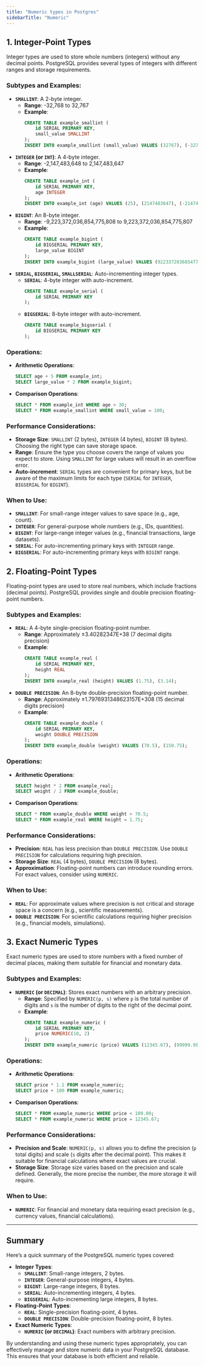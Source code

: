 ```yaml
---
title: "Numeric types in Postgres"
sidebarTitle: "Numeric"
---
```


## 1. Integer-Point Types

Integer types are used to store whole numbers (integers) without any decimal points. PostgreSQL provides several types of integers with different ranges and storage requirements.

### Subtypes and Examples:

- **`SMALLINT`**: A 2-byte integer.
  - **Range**: -32,768 to 32,767
  - **Example**:
    ```sql
    CREATE TABLE example_smallint (
        id SERIAL PRIMARY KEY,
        small_value SMALLINT
    );
    INSERT INTO example_smallint (small_value) VALUES (32767), (-32768);
    ```
- **`INTEGER` (or `INT`)**: A 4-byte integer.
  - **Range**: -2,147,483,648 to 2,147,483,647
  - **Example**:
    ```sql
    CREATE TABLE example_int (
        id SERIAL PRIMARY KEY,
        age INTEGER
    );
    INSERT INTO example_int (age) VALUES (25), (2147483647), (-2147483648);
    ```
- **`BIGINT`**: An 8-byte integer.
  - **Range**: -9,223,372,036,854,775,808 to 9,223,372,036,854,775,807
  - **Example**:
    ```sql
    CREATE TABLE example_bigint (
        id BIGSERIAL PRIMARY KEY,
        large_value BIGINT
    );
    INSERT INTO example_bigint (large_value) VALUES (9223372036854775807), (-9223372036854775808);
    ```
- **`SERIAL`, `BIGSERIAL`, `SMALLSERIAL`**: Auto-incrementing integer types.
  - **`SERIAL`**: 4-byte integer with auto-increment.
    ```sql
    CREATE TABLE example_serial (
        id SERIAL PRIMARY KEY
    );
    ```
  - **`BIGSERIAL`**: 8-byte integer with auto-increment.
    ```sql
    CREATE TABLE example_bigserial (
        id BIGSERIAL PRIMARY KEY
    );
    ```

### Operations:

- **Arithmetic Operations**:
  ```sql
  SELECT age + 5 FROM example_int;
  SELECT large_value * 2 FROM example_bigint;
  ```
- **Comparison Operations**:
  ```sql
  SELECT * FROM example_int WHERE age > 30;
  SELECT * FROM example_smallint WHERE small_value = 100;
  ```

### Performance Considerations:

- **Storage Size**: `SMALLINT` (2 bytes), `INTEGER` (4 bytes), `BIGINT` (8 bytes). Choosing the right type can save storage space.
- **Range**: Ensure the type you choose covers the range of values you expect to store. Using `SMALLINT` for large values will result in an overflow error.
- **Auto-increment**: `SERIAL` types are convenient for primary keys, but be aware of the maximum limits for each type (`SERIAL` for `INTEGER`, `BIGSERIAL` for `BIGINT`).

### When to Use:

- **`SMALLINT`**: For small-range integer values to save space (e.g., age, count).
- **`INTEGER`**: For general-purpose whole numbers (e.g., IDs, quantities).
- **`BIGINT`**: For large-range integer values (e.g., financial transactions, large datasets).
- **`SERIAL`**: For auto-incrementing primary keys with `INTEGER` range.
- **`BIGSERIAL`**: For auto-incrementing primary keys with `BIGINT` range.

## 2. Floating-Point Types

Floating-point types are used to store real numbers, which include fractions (decimal points). PostgreSQL provides single and double precision floating-point numbers.

### Subtypes and Examples:

- **`REAL`**: A 4-byte single-precision floating-point number.
  - **Range**: Approximately ±3.40282347E+38 (7 decimal digits precision)
  - **Example**:
    ```sql
    CREATE TABLE example_real (
        id SERIAL PRIMARY KEY,
        height REAL
    );
    INSERT INTO example_real (height) VALUES (1.75), (3.14);
    ```
- **`DOUBLE PRECISION`**: An 8-byte double-precision floating-point number.
  - **Range**: Approximately ±1.7976931348623157E+308 (15 decimal digits precision)
  - **Example**:
    ```sql
    CREATE TABLE example_double (
        id SERIAL PRIMARY KEY,
        weight DOUBLE PRECISION
    );
    INSERT INTO example_double (weight) VALUES (70.5), (150.75);
    ```

### Operations:

- **Arithmetic Operations**:
  ```sql
  SELECT height * 2 FROM example_real;
  SELECT weight / 2 FROM example_double;
  ```
- **Comparison Operations**:
  ```sql
  SELECT * FROM example_double WHERE weight > 70.5;
  SELECT * FROM example_real WHERE height = 1.75;
  ```

### Performance Considerations:

- **Precision**: `REAL` has less precision than `DOUBLE PRECISION`. Use `DOUBLE PRECISION` for calculations requiring high precision.
- **Storage Size**: `REAL` (4 bytes), `DOUBLE PRECISION` (8 bytes).
- **Approximation**: Floating-point numbers can introduce rounding errors. For exact values, consider using `NUMERIC`.

### When to Use:

- **`REAL`**: For approximate values where precision is not critical and storage space is a concern (e.g., scientific measurements).
- **`DOUBLE PRECISION`**: For scientific calculations requiring higher precision (e.g., financial models, simulations).

## 3. Exact Numeric Types

Exact numeric types are used to store numbers with a fixed number of decimal places, making them suitable for financial and monetary data.

### Subtypes and Examples:

- **`NUMERIC` (or `DECIMAL`)**: Stores exact numbers with an arbitrary precision.
  - **Range**: Specified by `NUMERIC(p, s)` where `p` is the total number of digits and `s` is the number of digits to the right of the decimal point.
  - **Example**:
    ```sql
    CREATE TABLE example_numeric (
        id SERIAL PRIMARY KEY,
        price NUMERIC(10, 2)
    );
    INSERT INTO example_numeric (price) VALUES (12345.67), (99999.99);
    ```

### Operations:

- **Arithmetic Operations**:
  ```sql
  SELECT price * 1.1 FROM example_numeric;
  SELECT price + 100 FROM example_numeric;
  ```
- **Comparison Operations**:
  ```sql
  SELECT * FROM example_numeric WHERE price < 100.00;
  SELECT * FROM example_numeric WHERE price = 12345.67;
  ```

### Performance Considerations:

- **Precision and Scale**: `NUMERIC(p, s)` allows you to define the precision (`p` total digits) and scale (`s` digits after the decimal point). This makes it suitable for financial calculations where exact values are crucial.
- **Storage Size**: Storage size varies based on the precision and scale defined. Generally, the more precise the number, the more storage it will require.

### When to Use:

- **`NUMERIC`**: For financial and monetary data requiring exact precision (e.g., currency values, financial calculations).

---

## Summary

Here’s a quick summary of the PostgreSQL numeric types covered:

- **Integer Types**:
  - **`SMALLINT`**: Small-range integers, 2 bytes.
  - **`INTEGER`**: General-purpose integers, 4 bytes.
  - **`BIGINT`**: Large-range integers, 8 bytes.
  - **`SERIAL`**: Auto-incrementing integers, 4 bytes.
  - **`BIGSERIAL`**: Auto-incrementing large integers, 8 bytes.
- **Floating-Point Types**:
  - **`REAL`**: Single-precision floating-point, 4 bytes.
  - **`DOUBLE PRECISION`**: Double-precision floating-point, 8 bytes.
- **Exact Numeric Types**:
  - **`NUMERIC` (or `DECIMAL`)**: Exact numbers with arbitrary precision.

By understanding and using these numeric types appropriately, you can effectively manage and store numeric data in your PostgreSQL database. This ensures that your database is both efficient and reliable.

